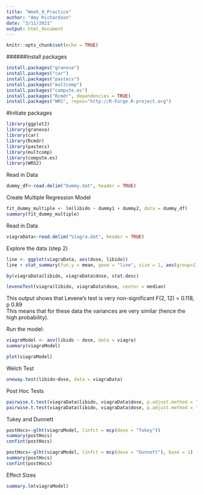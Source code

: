 ```yaml
---
title: "Week_9_Practice"
author: "Amy Richardson"
date: "3/11/2021"
output: html_document
---
```


```r
knitr::opts_chunk$set(echo = TRUE)
```

######Install packages
```r
install.packages("granova")
install.packages("car")
install.packages("pastecs")
install.packages("multcomp")
install.packages("compute.es")
install.packages("Rcmdr", dependencies = TRUE)
install.packages("WRS", repos="http://R-Forge.R-project.org")
```


#Initiate packages
```r
library(ggplot2)
library(granova)
library(car)
library(Rcmdr)
library(pastecs)
library(multcomp)
library(compute.es)
library(WRS2)
```

Read in Data
```r
dummy_df<-read.delim("Dummy.dat", header = TRUE)
```

Create Multiple Regression Model
```r
fit_dummy_multiple <- lm(libido ~ dummy1 + dummy2, data = dummy_df)
summary(fit_dummy_multiple)
```

Read in Data
```r
viagraData<-read.delim("Viagra.dat", header = TRUE)
```

Explore the data (step 2)
```r
line <- ggplot(viagraData, aes(dose, libido))
line + stat_summary(fun.y = mean, geom = "line", size = 1, aes(group=1), colour = "#FF6633") + stat_summary(fun.data = mean_cl_boot, geom = "errorbar", width = 0.2, size = 0.75, colour = "#990000") + stat_summary(fun.y = mean, geom = "point", size = 4, colour = "#990000") + stat_summary(fun.y = mean, geom = "point", size = 3, colour = "#FF6633") + labs(x = "Dose of Viagra", y = "Mean Libido")


```

```r
by(viagraData$libido, viagraData$dose, stat.desc)
```

```r
leveneTest(viagra$libido, viagraData$dose, center = median)
```

This output shows that Levene's test is very non-significant 
F(2, 12) = 0.118, p 0.89  
This means that for these data the variances are very similar (hence the high probability).

Run the model:
```r
viagraModel <- aov(libido ~ dose, data = viagra)
summary(viagraModel)
```
```r
plot(viagraModel)
```

Welch Test
```r
oneway.test(libido~dose, data = viagraData)
```

Post Hoc Tests
```r
pairwise.t.test(viagraData$libido, viagraData$dose, p.adjust.method = "bonferroni")
pairwise.t.test(viagraData$libido, viagraData$dose, p.adjust.method = "BH")


```

Tukey and Dunnett
```r
postHocs<-glht(viagraModel, linfct = mcp(dose = "Tukey"))
summary(postHocs)
confint(postHocs)

postHocs<-glht(viagraModel, linfct = mcp(dose = "Dunnett"), base = 1)
summary(postHocs)
confint(postHocs)

```

Effect Sizes
```r
summary.lm(viagraModel)

```














